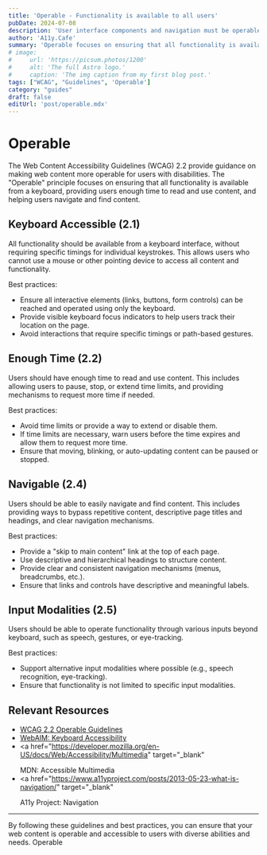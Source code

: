 ```yaml
---
title: 'Operable - Functionality is available to all users'
pubDate: 2024-07-08
description: 'User interface components and navigation must be operable.'
author: 'A11y.Cafe'
summary: 'Operable focuses on ensuring that all functionality is available from a keyboard, providing users enough time to read and use content, and helping users navigate and find content.'
# image:
#     url: 'https://picsum.photos/1200'
#     alt: 'The full Astro logo.'
#     caption: 'The img caption from my first blog post.'
tags: ["WCAG", "Guidelines", 'Operable']
category: "guides"
draft: false
editUrl: 'post/operable.mdx'
---
```


# Operable

The Web Content Accessibility Guidelines (WCAG) 2.2 provide guidance on making
web content more operable for users with disabilities. The "Operable" principle
focuses on ensuring that all functionality is available from a keyboard,
providing users enough time to read and use content, and helping users navigate
and find content.

## Keyboard Accessible (2.1)

All functionality should be available from a keyboard interface, without
requiring specific timings for individual keystrokes. This allows users who
cannot use a mouse or other pointing device to access all content and
functionality.

Best practices:

- Ensure all interactive elements (links, buttons, form controls) can be reached
  and operated using only the keyboard.
- Provide visible keyboard focus indicators to help users track their location
  on the page.
- Avoid interactions that require specific timings or path-based gestures.

## Enough Time (2.2)

Users should have enough time to read and use content. This includes allowing
users to pause, stop, or extend time limits, and providing mechanisms to request
more time if needed.

Best practices:

- Avoid time limits or provide a way to extend or disable them.
- If time limits are necessary, warn users before the time expires and allow
  them to request more time.
- Ensure that moving, blinking, or auto-updating content can be paused or
  stopped.

## Navigable (2.4)

Users should be able to easily navigate and find content. This includes
providing ways to bypass repetitive content, descriptive page titles and
headings, and clear navigation mechanisms.

Best practices:

- Provide a "skip to main content" link at the top of each page.
- Use descriptive and hierarchical headings to structure content.
- Provide clear and consistent navigation mechanisms (menus, breadcrumbs, etc.).
- Ensure that links and controls have descriptive and meaningful labels.

## Input Modalities (2.5)

Users should be able to operate functionality through various inputs beyond
keyboard, such as speech, gestures, or eye-tracking.

Best practices:

- Support alternative input modalities where possible (e.g., speech recognition,
  eye-tracking).
- Ensure that functionality is not limited to specific input modalities.

## Relevant Resources

- <a href="https://www.w3.org/TR/WCAG22/#operable" target="_blank">
    WCAG 2.2 Operable Guidelines
  </a>
- <a href="https://webaim.org/techniques/keyboard/" target="_blank">
    WebAIM: Keyboard Accessibility
  </a>
- <a
    href="https://developer.mozilla.org/en-US/docs/Web/Accessibility/Multimedia"
    target="_blank"
  >
    MDN: Accessible Multimedia
  </a>
- <a
    href="https://www.a11yproject.com/posts/2013-05-23-what-is-navigation/"
    target="_blank"
  >
    A11y Project: Navigation
  </a>
---

By following these guidelines and best practices, you can ensure that your web
content is operable and accessible to users with diverse abilities and needs.
Operable
